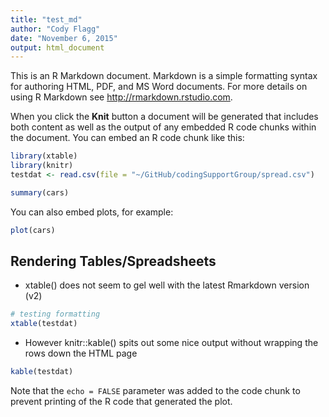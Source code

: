 ```yaml
---
title: "test_md"
author: "Cody Flagg"
date: "November 6, 2015"
output: html_document
---
```


This is an R Markdown document. Markdown is a simple formatting syntax for authoring HTML, PDF, and MS Word documents. For more details on using R Markdown see <http://rmarkdown.rstudio.com>.

When you click the **Knit** button a document will be generated that includes both content as well as the output of any embedded R code chunks within the document. You can embed an R code chunk like this:

```r
library(xtable)
library(knitr)
testdat <- read.csv(file = "~/GitHub/codingSupportGroup/spread.csv")
```

```r
summary(cars)
```

You can also embed plots, for example:

```r
plot(cars)
```

## Rendering Tables/Spreadsheets

* xtable() does not seem to gel well with the latest Rmarkdown version (v2)

```r
# testing formatting
xtable(testdat)
```

* However knitr::kable() spits out some nice output without wrapping the rows down the HTML page

```r
kable(testdat)
```



Note that the `echo = FALSE` parameter was added to the code chunk to prevent printing of the R code that generated the plot.
